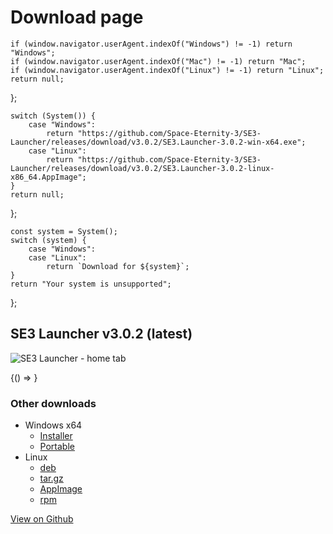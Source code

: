 
# Download page

    if (window.navigator.userAgent.indexOf("Windows") != -1) return "Windows";
    if (window.navigator.userAgent.indexOf("Mac") != -1) return "Mac";
    if (window.navigator.userAgent.indexOf("Linux") != -1) return "Linux";
    return null;
};

    switch (System()) {
        case "Windows":
            return "https://github.com/Space-Eternity-3/SE3-Launcher/releases/download/v3.0.2/SE3.Launcher-3.0.2-win-x64.exe";
        case "Linux":
            return "https://github.com/Space-Eternity-3/SE3-Launcher/releases/download/v3.0.2/SE3.Launcher-3.0.2-linux-x86_64.AppImage";
    }
    return null;
};

    const system = System();
    switch (system) {
        case "Windows":
        case "Linux":
            return `Download for ${system}`;
    }
    return "Your system is unsupported";
};

## SE3 Launcher v3.0.2 (latest)

![SE3 Launcher - home tab](https://user-images.githubusercontent.com/81181783/185487380-715fa7d4-40d1-448e-8cf6-5b145e575505.png)

<BrowserOnly>{() => <DownloadButton text={GetMessage()} url={DownloadLink()} />}</BrowserOnly>

### Other downloads

-   Windows x64
    -   [Installer](https://github.com/Space-Eternity-3/SE3-Launcher/releases/download/v3.0.2/SE3.Launcher-3.0.2-win-x64.exe)
    -   [Portable](https://github.com/Space-Eternity-3/SE3-Launcher/releases/download/v3.0.2/SE3.Launcher-3.0.2-win-x64.zip)
-   Linux
    -   [deb](https://github.com/Space-Eternity-3/SE3-Launcher/releases/download/v3.0.2/SE3.Launcher-3.0.2-linux-amd64.deb)
    -   [tar.gz](https://github.com/Space-Eternity-3/SE3-Launcher/releases/download/v3.0.2/SE3.Launcher-3.0.2-linux-x64.tar.gz)
    -   [AppImage](https://github.com/Space-Eternity-3/SE3-Launcher/releases/download/v3.0.2/SE3.Launcher-3.0.2-linux-x86_64.AppImage)
    -   [rpm](https://github.com/Space-Eternity-3/SE3-Launcher/releases/download/v3.0.2/SE3.Launcher-3.0.2-linux-x86_64.rpm)

[View on Github](https://github.com/Space-Eternity-3/SE3-Launcher)
